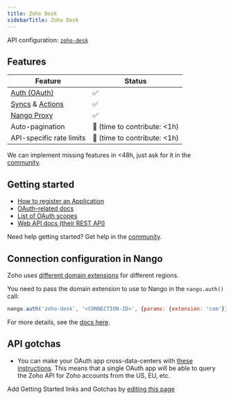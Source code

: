 ```yaml
---
title: Zoho Desk
sidebarTitle: Zoho Desk
---
```


API configuration: [`zoho-desk`](https://nango.dev/providers.yaml)

## Features

| Feature                                                                          | Status                          |
| -------------------------------------------------------------------------------- | ------------------------------- |
| [Auth (OAuth)](/guides/oauth)                                                      | ✅                              |
| [Syncs](/guides/sync) & [Actions](/guides/action)                                                              | ✅                              |
| [Nango Proxy](/guides/proxy)                          | ✅   |
| Auto-pagination                     | 🚫 (time to contribute: &lt;1h) |
| API-specific rate limits | 🚫 (time to contribute: &lt;1h) |

<Tip>We can implement missing features in &lt;48h, just ask for it in the [community](https://nango.dev/slack).</Tip>

## Getting started

-   [How to register an Application](https://accounts.zoho.com/developerconsole)
-   [OAuth-related docs](https://desk.zoho.com/DeskAPIDocument#OauthTokens)
-   [List of OAuth scopes](https://desk.zoho.com/DeskAPIDocument#OauthTokens#OAuthScopes)
-   [Web API docs (their REST API)](https://desk.zoho.com/DeskAPIDocument#Introduction)

<Tip>Need help getting started? Get help in the [community](https://nango.dev/slack).</Tip>

## Connection configuration in Nango

Zoho uses [different domain extensions](https://www.zoho.com/crm/developer/docs/api/v3/multi-dc.html) for different regions. 

You need to pass the domain extension to use to Nango in the `nango.auth()` call:

```js
nango.auth('zoho-desk', '<CONNECTION-ID>', {params: {extension: 'com'}});
```

For more details, see the [docs here](/guides/advanced-auth#connection-configuration).

## API gotchas
- You can make your OAuth app cross-data-centers with [these instructions](https://www.zoho.com/crm/developer/docs/api/v3/multi-dc.html). This means that a single OAuth app will be able to query the Zoho API for Zoho accounts from the US, EU, etc.

<Note>Add Getting Started links and Gotchas by [editing this page](https://github.com/nangohq/nango/tree/master/docs-v2/integrations/all/zoho-desk.mdx)</Note>
